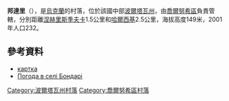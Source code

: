 {{coord|50|18|14|N|32|52|8|E|scale:100000_region:UA|display=title}}

'''邦達里'''（{{lang-uk|Бондарі}}），是[[烏克蘭|烏克蘭]]的村落，位於該國中部[[波爾塔瓦州|波爾塔瓦州]]，由[[喬爾努希區|喬爾努希區]]負責管轄，分別距離[[涅赫里斯季夫卡|涅赫里斯季夫卡]]1.5公里和[[哈爾西基|哈爾西基]]2.5公里，海拔高度149米，2001年人口232。

==參考資料==
* [http://gska2.rada.gov.ua/pls/z7502/A005?rdat1=24.11.2008&rf7571=26850 картка]{{dead link|date=2018年4月 |bot=InternetArchiveBot |fix-attempted=yes }}
* [http://weather.in.ua/ua/poltavskaja/1744 Погода в селі Бондарі] {{Wayback|url=http://weather.in.ua/ua/poltavskaja/1744 |date=20151208052603 }}

{{DEFAULTSORT:Бондарі}}
[[Category:波爾塔瓦州村落|Category:波爾塔瓦州村落]]
[[Category:喬爾努希區村落|Category:喬爾努希區村落]]


{{Poltava-geo-stub}}